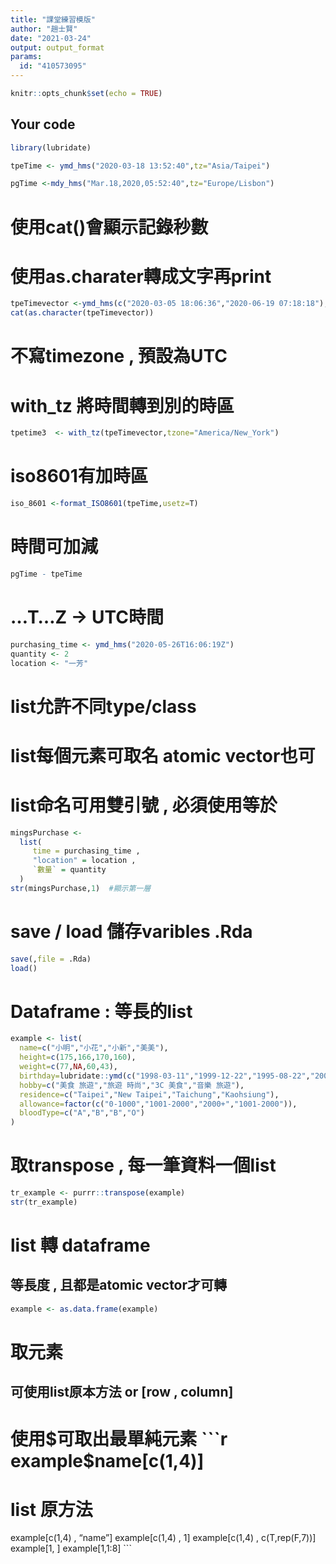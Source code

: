 ```yaml
---
title: "課堂練習模版"
author: "趙士賢"
date: "2021-03-24"
output: output_format
params:
  id: "410573095"
---
```


```r
knitr::opts_chunk$set(echo = TRUE)
```

## Your code

```r
library(lubridate)
```
```r
tpeTime <- ymd_hms("2020-03-18 13:52:40",tz="Asia/Taipei")
```
```r
pgTime <-mdy_hms("Mar.18,2020,05:52:40",tz="Europe/Lisbon")
```
# 使用cat()會顯示記錄秒數
# 使用as.charater轉成文字再print
```r
tpeTimevector <-ymd_hms(c("2020-03-05 18:06:36","2020-06-19 07:18:18"),tz="Asia/Taipei")
cat(as.character(tpeTimevector))
```
# 不寫timezone , 預設為UTC
# with_tz 將時間轉到別的時區
```r
tpetime3  <- with_tz(tpeTimevector,tzone="America/New_York")
```
# iso8601有加時區
```r
iso_8601 <-format_ISO8601(tpeTime,usetz=T)
```
# 時間可加減
```r
pgTime - tpeTime
```

# ...T...Z -> UTC時間
```r
purchasing_time <- ymd_hms("2020-05-26T16:06:19Z")
quantity <- 2
location <- "一芳"
```
# list允許不同type/class
# list每個元素可取名 atomic vector也可
# list命名可用雙引號 , 必須使用等於
```r
mingsPurchase <- 
  list(
     time = purchasing_time ,
     "location" = location ,
     `數量` = quantity
  )
str(mingsPurchase,1)  #顯示第一層
```
# save / load 儲存varibles  .Rda
```r
save(,file = .Rda)
load()
```
# Dataframe : 等長的list
```r
example <- list(
  name=c("小明","小花","小新","美美"),
  height=c(175,166,170,160),
  weight=c(77,NA,60,43),
  birthday=lubridate::ymd(c("1998-03-11","1999-12-22","1995-08-22","2001-10-10")),
  hobby=c("美食 旅遊","旅遊 時尚","3C 美食","音樂 旅遊"),
  residence=c("Taipei","New Taipei","Taichung","Kaohsiung"),
  allowance=factor(c("0-1000","1001-2000","2000+","1001-2000")),
  bloodType=c("A","B","B","O")
)
```
# 取transpose , 每一筆資料一個list
```r
tr_example <- purrr::transpose(example)
str(tr_example)
```
# list 轉 dataframe
## 等長度 , 且都是atomic vector才可轉
```r
example <- as.data.frame(example)
```
# 取元素
## 可使用list原本方法 or [row , column]
# 使用$可取出最單純元素
```r
example$name[c(1,4)]
# list 原方法
example[c(1,4) , "name"]
example[c(1,4) , 1]
example[c(1,4) , c(T,rep(F,7))]
example[1, ]
example[1,1:8]
```














